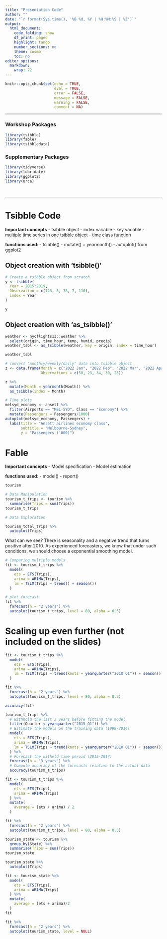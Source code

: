 ```yaml
---
title: "Presentation Code"
author: ""
date: "`r format(Sys.time(), '%B %d, %Y | %H:%M:%S | %Z')`"
output:
  html_document:
    code_folding: show
    df_print: paged
    highlight: tango
    number_sections: no
    theme: cosmo
    toc: no
editor_options: 
  markdown: 
    wrap: 72
---
```


```{=html}
<style>
div.answer {background-color:#f3f0ff; border-radius: 5px; padding: 20px;}
</style>
```
```r
knitr::opts_chunk$set(echo = TRUE,
                      eval = TRUE,
                      error = FALSE,
                      message = FALSE,
                      warning = FALSE,
                      comment = NA)
```

------------------------------------------------------------------------

### Workshop Packages

```r
library(tsibble)
library(fable)
library(tsibbledata)
```

### Supplementary Packages

```r
library(tidyverse)
library(lubridate)
library(ggplot2)
library(urca)
```

<br>

------------------------------------------------------------------------

# Tsibble Code

**Important concepts** - tsibble object - index variable - key
variable - multiple time series in one tsibble object - time class
function

**functions used**: - tsibble() - mutate() + yearmonth() - autoplot()
from ggplot2

## Object creation with 'tsibble()'

```r
# Create a tsibble object from scratch
y <- tsibble(
  Year = 2015:2019,
  Observation = c(123, 5, 78, 7, 110),
  index = Year
)

y
```

## Object creation with 'as_tsibble()'

```r
weather <- nycflights13::weather %>% 
  select(origin, time_hour, temp, humid, precip)
weather_tsbl <- as_tsibble(weather, key = origin, index = time_hour)

weather_tsbl
```

```r
# convert "monthly/weekly/daily" data into tsibble object
z <- data.frame(Month = c("2022 Jan", "2022 Feb", "2022 Mar", "2022 Apr", "2022 May"),
                Observations = c(50, 23, 34, 30, 25))

z %>%
  mutate(Month = yearmonth(Month)) %>%
  as_tsibble(index = Month)
```

```r
# Time plots
melsyd_economy <- ansett %>%
  filter(Airports == "MEL-SYD", Class == "Economy") %>%
  mutate(Passengers = Passengers/1000)
autoplot(melsyd_economy, Passengers) +
  labs(title = "Ansett airlines economy class",
       subtitle = "Melbourne-Sydney",
       y = "Passengers ('000)")
```

# Fable

**Important concepts** - Model specification - Model estimation

**functions used**: - model() - report()

```r
tourism
```

```r
# Data Manipulation
tourism_t_trips <- tourism %>% 
  summarise(Trips = sum(Trips))
tourism_t_trips
```

```r
# Data Exploration

tourism_total_trips %>% 
  autoplot(Trips)
```

What can we see? There is seasonality and a negative trend that turns
positive after 2010. As experienced forecasters, we know that under such
conditions, we should choose a exponential smoothing model.

```r
# Comparing multiple models
fit <- tourism_t_trips %>% 
  model(
    ets = ETS(Trips),
    arima = ARIMA(Trips),
    lm = TSLM(Trips ~ trend() + season())
  )

# plot forecast
fit %>% 
  forecast(h = "2 years") %>% 
  autoplot(tourism_t_trips, level = 80, alpha = 0.5)
```

# Scaling up even further (not included on the slides)

```r
fit <- tourism_t_trips %>% 
  model(
    ets = ETS(Trips),
    arima = ARIMA(Trips),
    lm = TSLM(Trips ~ trend(knots = yearquarter("2010 Q1")) + season())
  )

fit %>% 
  forecast(h = "2 years") %>% 
  autoplot(tourism_t_trips, level = 80, alpha = 0.5)
```

```r
accuracy(fit)
```

```r
tourism_t_trips %>% 
  # Withhold the last 3 years before fitting the model
  filter(Quarter < yearquarter("2015 Q1")) %>% 
  # Estimate the models on the training data (1998-2014)
  model(
    ets = ETS(Trips),
    arima = ARIMA(Trips),
    lm = TSLM(Trips ~ trend(knots = yearquarter("2010 Q1")) + season())
  ) %>% 
  # Forecast the witheld time peroid (2015-2017)
  forecast(h = "3 years") %>% 
  # Compute accuracy of the forecasts relative to the actual data 
  accuracy(tourism_t_trips)
```

```r
fit <- tourism_t_trips %>% 
  model(
    ets = ETS(Trips),
    arima = ARIMA(Trips)
  ) %>% 
  mutate(
    average = (ets + arima) / 2
  )

fit %>% 
  forecast(h = "2 years") %>% 
  autoplot(tourism_t_trips, level = 80, alpha = 0.5)
```

```r
tourism_state <- tourism %>% 
  group_by(State) %>% 
  summarise(Trips = sum(Trips))
tourism_state
```

```r
tourism_state %>% 
  autoplot(Trips)
```

```r
fit <- tourism_state %>% 
  model(
    ets = ETS(Trips),
    arima = ARIMA(Trips)
  ) %>% 
  mutate(
    average = (ets + arima)/2
  )
fit
```

```r
fit %>% 
  forecast(h = "2 years") %>% 
  autoplot(tourism_state, level = NULL)
```
